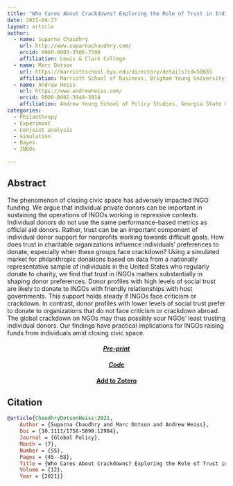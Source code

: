 ```yaml
---
title: "Who Cares About Crackdowns? Exploring the Role of Trust in Individual Philanthropy"
date: 2021-04-27
layout: article
author:
  - name: Suparna Chaudhry
    url: http://www.suparnachaudhry.com/
    orcid: 0000-0003-3506-7590
    affiliation: Lewis & Clark College
  - name: Marc Dotson
    url: https://marriottschool.byu.edu/directory/details?id=50683
    affiliation: Marriott School of Business, Brigham Young University
  - name: Andrew Heiss
    url: https://www.andrewheiss.com/
    orcid: 0000-0002-3948-3914
    affiliation: Andrew Young School of Policy Studies, Georgia State University
categories:
  - Philanthropy
  - Experiment
  - Conjoint analysis
  - Simulation
  - Bayes
  - INGOs

---
```


## Abstract

The phenomenon of closing civic space has adversely impacted INGO funding. We argue that individual private donors can be important in sustaining the operations of INGOs working in repressive contexts. Individual donors do not use the same performance-based metrics as official aid donors. Rather, trust can be an important component of individual donor support for nonprofits working towards difficult goals. How does trust in charitable organizations influence individuals’ preferences to donate, especially when these groups face crackdown? Using a simulated market for philanthropic donations based on data from a nationally representative sample of individuals in the United States who regularly donate to charity, we find that trust in INGOs matters substantially in shaping donor preferences. Donor profiles with high levels of social trust are likely to donate to INGOs with friendly relationships with host governments. This support holds steady if INGOs face criticism or crackdown. In contrast, donor profiles with lower levels of social trust prefer to donate to organizations that do not face criticism or crackdown abroad. The global crackdown on NGOs may thus possibly sour NGOs’ least trusting individual donors. Our findings have practical implications for INGOs raising funds from individuals amid closing civic space.


::: {.column-margin}
<div class="buttons" style="text-align:center;">

<h4><a href=https://doi.org/10.1111/1758-5899.12984><i class="bi bi-file-earmark-text"> Pre-print</i></a></h4>

<h4><a href=https://github.com><i class="bi bi-github">Code</i>
</a></h4>

<h4><a target="_blank" href="https://www.zotero.org/save?type=doi&q=10.1111/1758-5899.12984">Add to Zotero</a></h4>

</div>

:::

## Citation
```bibtex
@article{ChaudhryDotsonHeiss:2021,
    Author = {Suparna Chaudhry and Marc Dotson and Andrew Heiss},
    Doi = {10.1111/1758-5899.12984},
    Journal = {Global Policy},
    Month = {7},
    Number = {S5},
    Pages = {45--58},
    Title = {Who Cares About Crackdowns? Exploring the Role of Trust in Individual Philanthropy},
    Volume = {12},
    Year = {2021}}
```
